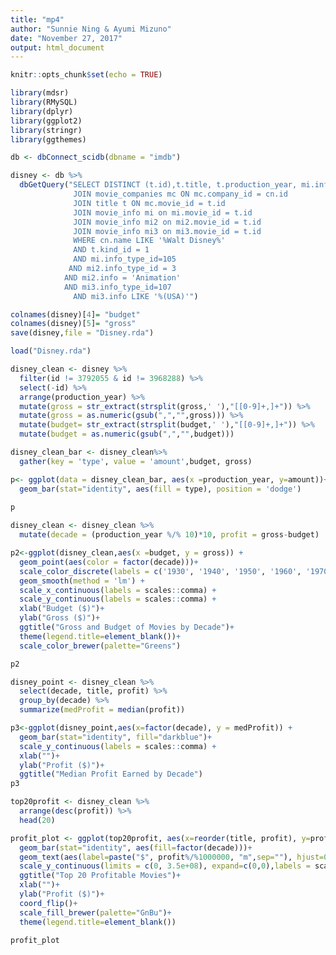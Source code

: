 ```yaml
---
title: "mp4"
author: "Sunnie Ning & Ayumi Mizuno"
date: "November 27, 2017"
output: html_document
---
```


```r
knitr::opts_chunk$set(echo = TRUE)
```
```r
library(mdsr)
library(RMySQL)
library(dplyr)
library(ggplot2)
library(stringr)
library(ggthemes)

db <- dbConnect_scidb(dbname = "imdb")
```
```r
disney <- db %>%
  dbGetQuery("SELECT DISTINCT (t.id),t.title, t.production_year, mi.info, mi3.info FROM company_name cn
              JOIN movie_companies mc ON mc.company_id = cn.id
              JOIN title t ON mc.movie_id = t.id
              JOIN movie_info mi on mi.movie_id = t.id
              JOIN movie_info mi2 on mi2.movie_id = t.id
              JOIN movie_info mi3 on mi3.movie_id = t.id
              WHERE cn.name LIKE '%Walt Disney%'
              AND t.kind_id = 1
              AND mi.info_type_id=105
             AND mi2.info_type_id = 3
            AND mi2.info = 'Animation'
            AND mi3.info_type_id=107
              AND mi3.info LIKE '%(USA)'")

colnames(disney)[4]= "budget"
colnames(disney)[5]= "gross"
save(disney,file = "Disney.rda")
```

```r
load("Disney.rda")
```
```r

disney_clean <- disney %>% 
  filter(id != 3792055 & id != 3968288) %>%
  select(-id) %>%
  arrange(production_year) %>% 
  mutate(gross = str_extract(strsplit(gross,' '),"[[0-9]+,]+")) %>% 
  mutate(gross = as.numeric(gsub(",","",gross))) %>% 
  mutate(budget= str_extract(strsplit(budget,' '),"[[0-9]+,]+")) %>% 
  mutate(budget = as.numeric(gsub(",","",budget)))

```
```r
disney_clean_bar <- disney_clean%>% 
  gather(key = 'type', value = 'amount',budget, gross)
```

```r
p<- ggplot(data = disney_clean_bar, aes(x =production_year, y=amount))+
  geom_bar(stat="identity", aes(fill = type), position = 'dodge')
  
p
```





```r
disney_clean <- disney_clean %>%
  mutate(decade = (production_year %/% 10)*10, profit = gross-budget) 
```

```r
p2<-ggplot(disney_clean,aes(x =budget, y = gross)) +
  geom_point(aes(color = factor(decade)))+
  scale_color_discrete(labels = c('1930', '1940', '1950', '1960', '1970', '1980', '1990', '2000', '2010'))+
  geom_smooth(method = 'lm') +
  scale_x_continuous(labels = scales::comma) +
  scale_y_continuous(labels = scales::comma) +
  xlab("Budget ($)")+
  ylab("Gross ($)")+
  ggtitle("Gross and Budget of Movies by Decade")+
  theme(legend.title=element_blank())+
  scale_color_brewer(palette="Greens")

p2
```

```r
disney_point <- disney_clean %>%
  select(decade, title, profit) %>%
  group_by(decade) %>%
  summarize(medProfit = median(profit))
```

```r
p3<-ggplot(disney_point,aes(x=factor(decade), y = medProfit)) +
  geom_bar(stat="identity", fill="darkblue")+
  scale_y_continuous(labels = scales::comma) +
  xlab("")+
  ylab("Profit ($)")+
  ggtitle("Median Profit Earned by Decade")
p3
```
```r
top20profit <- disney_clean %>%
  arrange(desc(profit)) %>%
  head(20)

```
```r
profit_plot <- ggplot(top20profit, aes(x=reorder(title, profit), y=profit))+
  geom_bar(stat="identity", aes(fill=factor(decade)))+
  geom_text(aes(label=paste("$", profit%/%1000000, "m",sep=""), hjust=0))+
  scale_y_continuous(limits = c(0, 3.5e+08), expand=c(0,0),labels = scales::comma) +
  ggtitle("Top 20 Profitable Movies")+
  xlab("")+
  ylab("Profit ($)")+
  coord_flip()+
  scale_fill_brewer(palette="GnBu")+
  theme(legend.title=element_blank())

profit_plot
```
  

